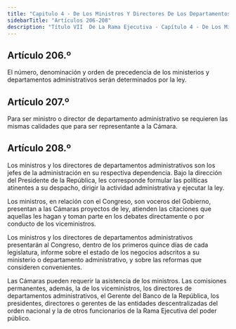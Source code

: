 ```yaml
---
title: "Capitulo 4 - De Los Ministros Y Directores De Los Departamentos Administrativos"
sidebarTitle: "Artículos 206-208"
description: "Título VII  De La Rama Ejecutiva - Capítulo 4 - De Los Ministros Y Directores De Los Departamentos Administrativos"
---
```


## Artículo 206.º

El número, denominación y orden de precedencia de los ministerios y departamentos administrativos serán determinados por la ley.

## Artículo 207.º

Para ser ministro o director de departamento administrativo se requieren las mismas calidades que para ser representante a la Cámara.

## Artículo 208.º

Los ministros y los directores de departamentos administrativos son los jefes de la administración en su respectiva dependencia. Bajo la dirección del Presidente de la República, les corresponde formular las políticas atinentes a su despacho, dirigir la actividad administrativa y ejecutar la ley.

Los ministros, en relación con el Congreso, son voceros del Gobierno, presentan a las Cámaras proyectos de ley, atienden las citaciones que aquellas les hagan y toman parte en los debates directamente o por conducto de los viceministros.

Los ministros y los directores de departamentos administrativos presentarán al Congreso, dentro de los primeros quince días de cada legislatura, informe sobre el estado de los negocios adscritos a su ministerio o departamento administrativo, y sobre las reformas que consideren convenientes.

Las Cámaras pueden requerir la asistencia de los ministros. Las comisiones permanentes, además, la de los viceministros, los directores de departamentos administrativos, el Gerente del Banco de la República, los presidentes, directores o gerentes de las entidades descentralizadas del orden nacional y la de otros funcionarios de la Rama Ejecutiva del poder público.

